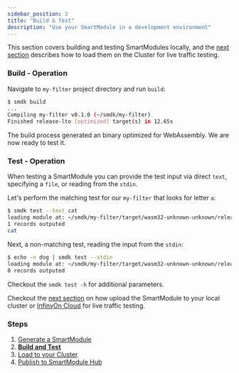 ```yaml
---
sidebar_position: 3
title: "Build & Test"
description: "Use your SmartModule in a development environment"
---
```


This section covers building and testing SmartModules locally, and the [next section] describes how to load them on the Cluster for live traffic testing.


### Build - Operation

Navigate to `my-filter` project directory and run `build`:

```bash copy="fl"
$ smdk build
...
Compiling my-filter v0.1.0 (~/smdk/my-filter)
Finished release-lto [optimized] target(s) in 12.65s
```

The build process generated an binary optimized for WebAssembly. We are now ready to test it.

### Test - Operation

When testing a SmartModule you can provide the test input via direct `text`, specifying a `file`,
or reading from the `stdin`.

Let's perform the matching test for our `my-filter` that looks for letter `a`:

```bash copy="fl"
$ smdk test --text cat
loading module at: ~/smdk/my-filter/target/wasm32-unknown-unknown/release-lto/my_filter.wasm
1 records outputed
cat
```

Next, a non-matching test, reading the input from the `stdin`:

```bash copy="fl"
$ echo -n dog | smdk test --stdin
loading module at: ~/smdk/my-filter/target/wasm32-unknown-unknown/release-lto/my_filter.wasm
0 records outputed
```

Checkout the `smdk test -h` for additional parameters.

Checkout the [next section] on how upload the SmartModule to your local cluster or [InfinyOn Cloud] for live traffic testing.

### Steps

1. [Generate a SmartModule]
2. **[Build and Test]**
3. [Load to your Cluster]
4. [Publish to SmartModule Hub]

[next section]: load.mdx
[InfinyOn Cloud]: https://infinyon.cloud/

[Generate a SmartModule]: generate.mdx
[Build and Test]: build.mdx
[Load to your Cluster]: load.mdx
[Publish to SmartModule Hub]: publish.mdx